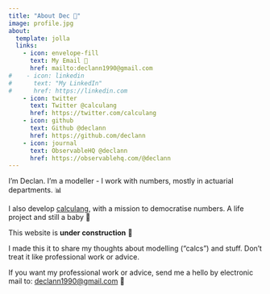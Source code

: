 ```yaml
---
title: "About Dec 👋"
image: profile.jpg
about:
  template: jolla
  links:
    - icon: envelope-fill
      text: My Email 🫶
      href: mailto:declann1990@gmail.com
#    - icon: linkedin
#      text: "My LinkedIn"
#      href: https://linkedin.com
    - icon: twitter
      text: Twitter @calculang
      href: https://twitter.com/calculang
    - icon: github
      text: Github @declann
      href: https://github.com/declann
    - icon: journal
      text: ObservableHQ @declann
      href: https://observablehq.com/@declann
---
```


I'm Declan. I'm a modeller - I work with numbers, mostly in actuarial departments. 📊

I also develop [calculang](https://github.com/calculang/calculang), with a mission to democratise numbers. A life project and still a baby 🌱

This website is **under construction** 🚧

I made this it to share my thoughts about modelling ("calcs") and stuff. Don't treat it like professional work or advice.

If you want my professional work or advice, send me a hello by electronic mail to: [declann1990@gmail.com](mailto:declann1990@gmail.com) 🙂
